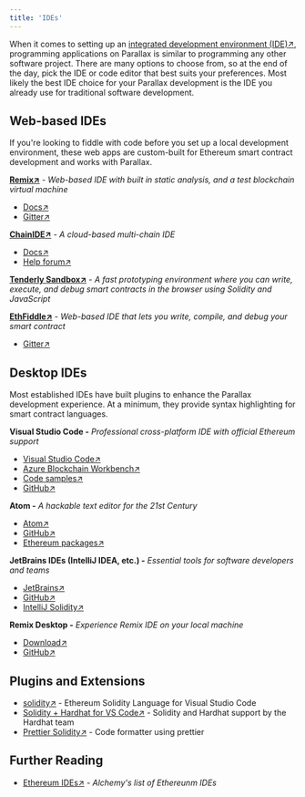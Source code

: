 ```yaml
---
title: 'IDEs'
---
```


When it comes to setting up an [integrated development environment (IDE)↗](https://wikipedia.org/wiki/Integrated_development_environment), programming applications on Parallax is similar to programming any other software project. There are many options to choose from, so at the end of the day, pick the IDE or code editor that best suits your preferences. Most likely the best IDE choice for your Parallax development is the IDE you already use for traditional software development.

## Web-based IDEs

If you're looking to fiddle with code before you set up a local development environment, these web apps are custom-built for Ethereum smart contract development and works with Parallax.

[**Remix↗**](https://remix.ethereum.org/) - _Web-based IDE with built in static analysis, and a test blockchain virtual machine_

* [Docs↗](https://remix-ide.readthedocs.io/en/latest/)
* [Gitter↗](https://gitter.im/ethereum/remix)

[**ChainIDE↗**](https://chainide.com/) - _A cloud-based multi-chain IDE_

* [Docs↗](https://chainide.gitbook.io/chainide-english-1/)
* [Help forum↗](https://forum.chainide.com/)

[**Tenderly Sandbox↗**](https://sandbox.tenderly.co/) - _A fast prototyping environment where you can write, execute, and debug smart contracts in the browser using Solidity and JavaScript_

[**EthFiddle↗**](https://ethfiddle.com/) - _Web-based IDE that lets you write, compile, and debug your smart contract_

* [Gitter↗](https://gitter.im/loomnetwork/ethfiddle)

## Desktop IDEs

Most established IDEs have built plugins to enhance the Parallax development experience. At a minimum, they provide syntax highlighting for smart contract languages.

**Visual Studio Code -** _Professional cross-platform IDE with official Ethereum support_

* [Visual Studio Code↗](https://code.visualstudio.com/)
* [Azure Blockchain Workbench↗](https://azuremarketplace.microsoft.com/en-us/marketplace/apps/microsoft-azure-blockchain.azure-blockchain-workbench?tab=Overview)
* [Code samples↗](https://github.com/Azure-Samples/blockchain/blob/master/blockchain-workbench/application-and-smart-contract-samples/readme.md)
* [GitHub↗](https://github.com/microsoft/vscode)

**Atom -** _A hackable text editor for the 21st Century_

* [Atom↗](https://atom.io/)
* [GitHub↗](https://github.com/atom)
* [Ethereum packages↗](https://atom.io/packages/search?utf8=%E2%9C%93\&q=keyword%3Aethereum\&commit=Search)

**JetBrains IDEs (IntelliJ IDEA, etc.) -** _Essential tools for software developers and teams_

* [JetBrains↗](https://www.jetbrains.com/)
* [GitHub↗](https://github.com/JetBrains)
* [IntelliJ Solidity↗](https://github.com/intellij-solidity/intellij-solidity/)

**Remix Desktop -** _Experience Remix IDE on your local machine_

* [Download↗](https://github.com/ethereum/remix-desktop/releases)
* [GitHub↗](https://github.com/ethereum/remix-desktop)

## Plugins and Extensions

* [solidity↗](https://marketplace.visualstudio.com/items?itemName=JuanBlanco.solidity) - Ethereum Solidity Language for Visual Studio Code
* [Solidity + Hardhat for VS Code↗](https://marketplace.visualstudio.com/items?itemName=NomicFoundation.hardhat-solidity) - Solidity and Hardhat support by the Hardhat team
* [Prettier Solidity↗](https://github.com/prettier-solidity/prettier-plugin-solidity) - Code formatter using prettier

## Further Reading

* [Ethereum IDEs↗](https://www.alchemy.com/list-of/web3-ides-on-ethereum) _- Alchemy's list of Ethereunm IDEs_
